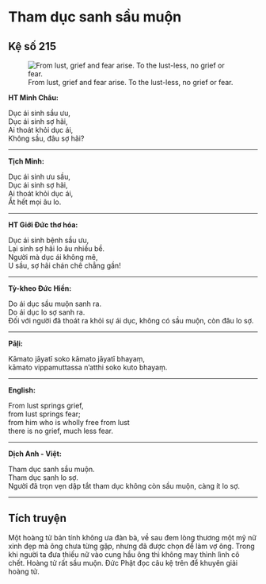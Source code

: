 # Tham dục sanh sầu muộn {- #tham-duc-sanh-sau-muon}

## Kệ số 215 {- #ke-so-215}

![From lust, grief and fear arise. To the lust-less, no grief or fear.](images/kinh-phap-cu-ke-so-215-dhammapada-verse-215.jpg){fig-align="center" .lightbox}

**HT Minh Châu:**

Dục ái sinh sầu ưu,  
Dục ái sinh sợ hãi,  
Ai thoát khỏi dục ái,  
Không sầu, đâu sợ hãi?  

<hr class="divider">

**Tịch Minh:**

Dục ái sinh ưu sầu,  
Dục ái sinh sợ hãi,  
Ai thoát khỏi dục ái,  
Ắt hết mọi âu lo.  

<hr class="divider">

**HT Giới Đức thơ hóa:**

Dục ái sinh bệnh sầu ưu,  
Lại sinh sợ hãi lo âu nhiều bề.  
Người mà dục ái không mê,  
U sầu, sợ hãi chán chê chẳng gần!  

<hr class="divider">

**Tỳ-kheo Đức Hiền:**

Do ái dục sầu muộn sanh ra.  
Do ái dục lo sợ sanh ra.  
Đối với người đã thoát ra khỏi sự ái dục, không có sầu muộn, còn đâu lo sợ.  

<hr class="divider">

**Pāḷi:**

Kāmato jāyatī soko kāmato jāyatī bhayaṃ,  
kāmato vippamuttassa n’atthi soko kuto bhayaṃ.  

<hr class="divider">

**English:**

From lust springs grief,  
from lust springs fear;  
from him who is wholly free from lust  
there is no grief, much less fear.  

<hr class="divider">

**Dịch Anh - Việt:**

Tham dục sanh sầu muộn.  
Tham dục sanh lo sợ.  
Người đã trọn vẹn dập tắt tham dục không còn sầu muộn, càng ít lo sợ.  

<hr class="divider">

## Tích truyện {- #tich-truyen}

Một hoàng tử bản tính không ưa đàn bà, về sau đem lòng thương một mỹ nữ xinh đẹp mà ông chưa từng gặp, nhưng đã được chọn để làm vợ ông. Trong khi người ta đưa thiếu nữ vào cung hầu ông thì không may thình lình cô chết. Hoàng tử rất sầu muộn. Ðức Phật đọc câu kệ trên để khuyên giải hoàng tử.